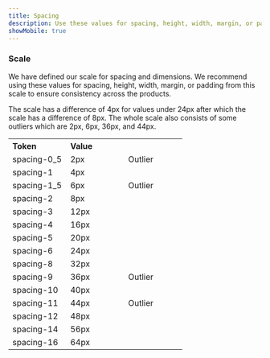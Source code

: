 ```yaml
---
title: Spacing
description: Use these values for spacing, height, width, margin, or padding from this scale to ensure consistency across the products. 
showMobile: true
---
```


### Scale
We have defined our scale for spacing and dimensions. We recommend using these values for spacing, height, width, margin, or padding from this scale to ensure consistency across the products. 

The scale has a difference of 4px for values under 24px after which the scale has a difference of 8px. The whole scale also consists of some outliers which are 2px, 6px, 36px, and 44px.

<table style="width: 100%">
  <tbody>
    <tr>
      <th style="width:33%; text-align: left;">Token</th>
      <th style="width:33%; text-align: left;">Value</th>
      <th style="width:33%; text-align: left;"></th>
    </tr>
    <tr style="vertical-align: top">
      <td>spacing-0_5</td>
      <td>2px</td>
      <td>Outlier</td>
    </tr>
    <tr style="vertical-align: top">
      <td>spacing-1</td>
      <td>4px</td>
      <td></td>
    </tr>
    <tr style="vertical-align: top">
      <td>spacing-1_5</td>
      <td>6px</td>
      <td>Outlier</td>
    </tr>
    <tr style="vertical-align: top">
      <td>spacing-2</td>
      <td>8px</td>
      <td></td>
    </tr>
    <tr style="vertical-align: top">
      <td>spacing-3</td>
      <td>12px</td>
      <td></td>
    </tr>
    <tr style="vertical-align: top">
      <td>spacing-4</td>
      <td>16px</td>
      <td></td>
    </tr>
    <tr style="vertical-align: top">
      <td>spacing-5</td>
      <td>20px</td>
      <td></td>
    </tr>
    <tr style="vertical-align: top">
      <td>spacing-6</td>
      <td>24px</td>
      <td></td>
    </tr>
    <tr style="vertical-align: top">
      <td>spacing-8</td>
      <td>32px</td>
      <td></td>
    </tr>
    <tr style="vertical-align: top">
      <td>spacing-9</td>
      <td>36px</td>
      <td>Outlier</td>
    </tr>
    <tr style="vertical-align: top">
      <td>spacing-10</td>
      <td>40px</td>
      <td></td>
    </tr>
    <tr style="vertical-align: top">
      <td>spacing-11</td>
      <td>44px</td>
      <td>Outlier</td>
    </tr>
    <tr style="vertical-align: top">
      <td>spacing-12</td>
      <td>48px</td>
      <td></td>
    </tr>
    <tr style="vertical-align: top">
      <td>spacing-14</td>
      <td>56px</td>
      <td></td>
    </tr>
    <tr style="vertical-align: top">
      <td>spacing-16</td>
      <td>64px</td>
      <td></td>
    </tr>
  </tbody>
</table>
<br/>